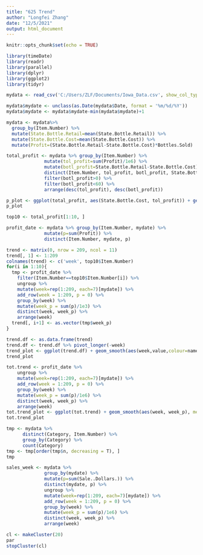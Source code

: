 ---
title: "625 Trend"
author: "Longfei Zhang"
date: "12/5/2021"
output: html_document
---

```{r setup, include=FALSE}
knitr::opts_chunk$set(echo = TRUE)

library(timeDate)
library(readr)
library(parallel)
library(dplyr)
library(ggplot2)
library(tidyr)
```


```{r}
mydata <- read_csv('C:/Users/ZLF/Documents/Iowa_Data.csv', show_col_types = FALSE)
```


```{r}
mydata$mydate <- unclass(as.Date(mydata$Date, format = '%m/%d/%Y'))
mydata$mydate <- mydata$mydate-min(mydata$mydate)+1
```

```{r}
mydata <- mydata%>%
  group_by(Item.Number) %>%
  mutate(State.Bottle.Retail=mean(State.Bottle.Retail)) %>%
  mutate(State.Bottle.Cost=mean(State.Bottle.Cost)) %>%
  mutate(Profit=(State.Bottle.Retail-State.Bottle.Cost)*Bottles.Sold)
```

```{r}
total_profit <- mydata %>% group_by(Item.Number) %>%
              mutate(tol_profit=sum(Profit)/1e6) %>%
              mutate(botl_profit=State.Bottle.Retail-State.Bottle.Cost) %>%
              distinct(Item.Number, tol_profit, botl_profit, State.Bottle.Cost) %>%
              filter(botl_profit>0) %>%
              filter(botl_profit<60) %>%
              arrange(desc(tol_profit), desc(botl_profit))
```



```{r}
p_plot <- ggplot(total_profit, aes(State.Bottle.Cost, tol_profit)) + geom_point(size = 1) + labs(title = 'Total Profit Plot', x = 'Bottle Cost (USD)', y = 'Total Profit (MUSD)')
p_plot
```

```{r}
top10 <- total_profit[1:10, ]
```




```{r}
profit_date <- mydata %>% group_by(Item.Number, mydate) %>%
              mutate(p=sum(Profit)) %>%
              distinct(Item.Number, mydate, p)
```



```{r}
trend <- matrix(0, nrow = 209, ncol = 11)
trend[, 1] <- 1:209
colnames(trend) <- c('week', top10$Item.Number)
for(i in 1:10){
  tmp <- profit_date %>%
    filter(Item.Number==top10$Item.Number[i]) %>%
    ungroup %>%
    mutate(week=rep(1:209, each=7)[mydate]) %>%
    add_row(week = 1:209, p = 0) %>%
    group_by(week) %>% 
    mutate(week_p = sum(p)/1e3) %>%
    distinct(week, week_p) %>%
    arrange(week)
  trend[, i+1] <- as.vector(tmp$week_p)
}
```


```{r}
trend.df <- as.data.frame(trend)
trend.df <- trend.df %>% pivot_longer(-week)
trend_plot <- ggplot(trend.df) + geom_smooth(aes(week,value,colour=name), method = 'loess', se = FALSE, formula = y~x) +labs(title = 'Top 10 Week Profit Trend', x = 'Week', y = 'Week Profit (kUSD)')
trend_plot
```


```{r}
tot.trend <- profit_date %>%
    ungroup %>%
    mutate(week=rep(1:209, each=7)[mydate]) %>%
    add_row(week = 1:209, p = 0) %>%
    group_by(week) %>% 
    mutate(week_p = sum(p)/1e6) %>%
    distinct(week, week_p) %>%
    arrange(week)
tot.trend_plot <- ggplot(tot.trend) + geom_smooth(aes(week, week_p), method = 'loess', se = FALSE, formula = y~x) + labs(title = 'Total Week Profit Trend', x = 'Week', y = 'Total Week Profit (MUSD)')
tot.trend_plot
```


```{r}
tmp <- mydata %>% 
      distinct(Category, Item.Number) %>%
      group_by(Category) %>%
      count(Category)
tmp <- tmp[order(tmp$n, decreasing = T), ]
tmp
```

```{r}
sales_week <- mydata %>% 
              group_by(mydate) %>%
              mutate(p=sum(Sale..Dollars.)) %>%
              distinct(mydate, p) %>%
              ungroup %>%
              mutate(week=rep(1:209, each=7)[mydate]) %>%
              add_row(week = 1:209, p = 0) %>%
              group_by(week) %>% 
              mutate(week_p = sum(p)/1e6) %>%
              distinct(week, week_p) %>%
              arrange(week)
```



```{r}
cl <- makeCluster(20)
par
stopCluster(cl)
```




